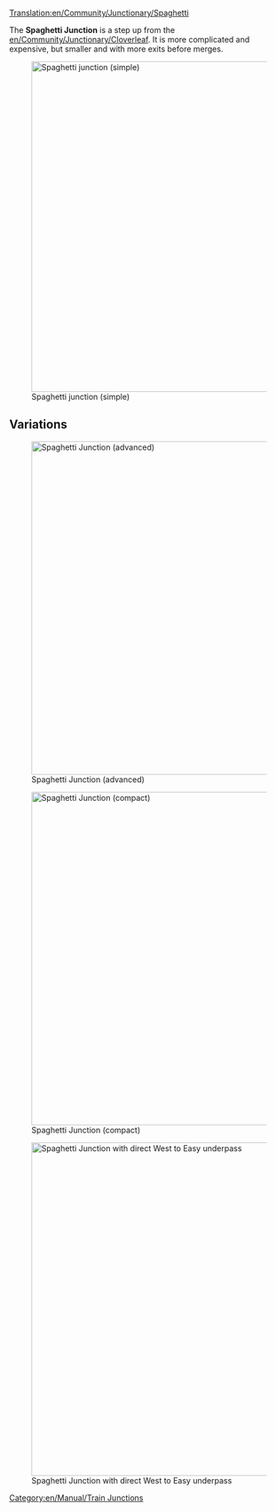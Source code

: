 [[Translation:en/Community/Junctionary/Spaghetti]]

{{en/Community/Junctionary/Navigation}}

The '''Spaghetti Junction''' is a step up from the [[en/Community/Junctionary/Cloverleaf]].  It is more complicated and expensive, but smaller and with more exits before merges.

[[File:en/Community/Junctionary/Spaghetti.png|none|thumb|595px|Spaghetti junction (simple)]]

{{en/Community/Junctionary/Junction Criteria|Expensive|3|1|0|1|1|1|1|0|0|2|0||Broken down trains only affect left hand turns in one axis.|
*Handle a large number of trains at a time.
*Functions as a U in 2 of the 4 primary directions.
*Takes up a large amount of space.
*Trains merge before they split in one axis.
*Make it so your longest train can fit completely into one of the turning tracks without blocking the main line behind it.
*Area: 16 x 16
}}

==Variations==
[[File:en/Community/Junctionary/Spaghetti 2.png|none|thumb|600px|Spaghetti Junction (advanced)]]

[[File:en/Community/Junctionary/Spaghetti compact.jpeg|none|thumb|600px|Spaghetti Junction (compact)]]

[[File:en/Community/Junctionary/Altered spaghetti.png|none|thumb|600px|Spaghetti Junction with direct West to Easy underpass]]

[[Category:en/Manual/Train Junctions]]